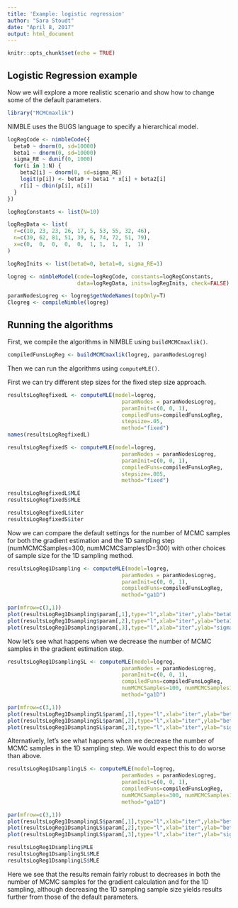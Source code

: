 ```yaml
---
title: 'Example: logistic regression'
author: "Sara Stoudt"
date: "April 8, 2017"
output: html_document
---
```


```r
knitr::opts_chunk$set(echo = TRUE)
```

## Logistic Regression example

Now we will explore a more realistic scenario and show how to change some of the default parameters. 

```r
library("MCMCmaxlik")
```

NIMBLE uses the BUGS language to specify a hierarchical model.

```r
logRegCode <- nimbleCode({
  beta0 ~ dnorm(0, sd=10000)
  beta1 ~ dnorm(0, sd=10000)
  sigma_RE ~ dunif(0, 1000)
  for(i in 1:N) {
    beta2[i] ~ dnorm(0, sd=sigma_RE)
    logit(p[i]) <- beta0 + beta1 * x[i] + beta2[i]
    r[i] ~ dbin(p[i], n[i])
  }
})

logRegConstants <- list(N=10)

logRegData <- list(
  r=c(10, 23, 23, 26, 17, 5, 53, 55, 32, 46),
  n=c(39, 62, 81, 51, 39, 6, 74, 72, 51, 79),
  x=c(0,  0,  0,  0,  0,  1, 1,  1,  1,  1)
)

logRegInits <- list(beta0=0, beta1=0, sigma_RE=1)

logreg <- nimbleModel(code=logRegCode, constants=logRegConstants, 
                      data=logRegData, inits=logRegInits, check=FALSE)

paramNodesLogreg <- logreg$getNodeNames(topOnly=T)
Clogreg <- compileNimble(logreg)
```


## Running the algorithms

First, we compile the algorithms in NIMBLE using `buildMCMCmaxlik()`.

```r
compiledFunsLogReg <- buildMCMCmaxlik(logreg, paramNodesLogreg)
```

Then we can run the algorithms using `computeMLE()`.

First we can try different step sizes for the fixed step size approach. 

```r
resultsLogRegfixedL <- computeMLE(model=logreg, 
                                    paramNodes = paramNodesLogreg, 
                                    paramInit=c(0, 0, 1),
                                    compiledFuns=compiledFunsLogReg,
                                    stepsize=.05,
                                    method="fixed")
names(resultsLogRegfixedL)

```



```r
resultsLogRegfixedS <- computeMLE(model=logreg, 
                                    paramNodes = paramNodesLogreg, 
                                    paramInit=c(0, 0, 1),
                                    compiledFuns=compiledFunsLogReg,
                                    stepsize=.005,
                                    method="fixed")


```

```r
resultsLogRegfixedL$MLE
resultsLogRegfixedS$MLE

resultsLogRegfixedL$iter
resultsLogRegfixedS$iter
```


Now we can compare the default settings for the number of MCMC samples for both the gradient estimation and the 1D sampling step (numMCMCSamples=300, numMCMCSamples1D=300) with other choices of sample size for the 1D sampling method.

```r
resultsLogReg1Dsampling <- computeMLE(model=logreg, 
                                    paramNodes = paramNodesLogreg, 
                                    paramInit=c(0, 0, 1),
                                    compiledFuns=compiledFunsLogReg,
                                    method="ga1D")


```


```r
par(mfrow=c(3,1))
plot(resultsLogReg1Dsampling$param[,1],type="l",xlab="iter",ylab="beta0")
plot(resultsLogReg1Dsampling$param[,2],type="l",xlab="iter",ylab="beta1")
plot(resultsLogReg1Dsampling$param[,3],type="l",xlab="iter",ylab="sigma_RE")

```

Now let's see what happens when we decrease the number of MCMC samples in the gradient estimation step.

```r
resultsLogReg1DsamplingSL <- computeMLE(model=logreg, 
                                    paramNodes = paramNodesLogreg, 
                                    paramInit=c(0, 0, 1),
                                    compiledFuns=compiledFunsLogReg,
                                    numMCMCSamples=100, numMCMCSamples1D=300,
                                    method="ga1D")

```

```r
par(mfrow=c(3,1))
plot(resultsLogReg1DsamplingSL$param[,1],type="l",xlab="iter",ylab="beta0")
plot(resultsLogReg1DsamplingSL$param[,2],type="l",xlab="iter",ylab="beta1")
plot(resultsLogReg1DsamplingSL$param[,3],type="l",xlab="iter",ylab="sigma_RE")

```

Alternatively, let's see what happens when we decrease the number of MCMC samples in the 1D sampling step. We would expect this to do worse than above.

```r
resultsLogReg1DsamplingLS <- computeMLE(model=logreg, 
                                    paramNodes = paramNodesLogreg, 
                                    paramInit=c(0, 0, 1),
                                    compiledFuns=compiledFunsLogReg,
                                    numMCMCSamples=300, numMCMCSamples1D=100,
                                    method="ga1D")


```

```r
par(mfrow=c(3,1))
plot(resultsLogReg1DsamplingLS$param[,1],type="l",xlab="iter",ylab="beta0")
plot(resultsLogReg1DsamplingLS$param[,2],type="l",xlab="iter",ylab="beta1")
plot(resultsLogReg1DsamplingLS$param[,3],type="l",xlab="iter",ylab="sigma_RE")

```

```r
resultsLogReg1Dsampling$MLE
resultsLogReg1DsamplingSL$MLE
resultsLogReg1DsamplingLS$MLE
```

Here we see that the results remain fairly robust to decreases in both the number of MCMC samples for the gradient calculation and for the 1D sampling, although decreasing the 1D sampling sample size yields results further from those of the default parameters. 

